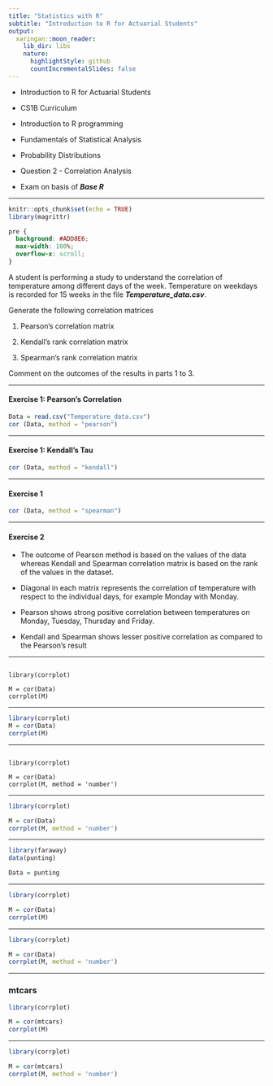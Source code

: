 ```yaml
---
title: "Statistics with R"
subtitle: "Introduction to R for Actuarial Students"
output:
  xaringan::moon_reader:
    lib_dir: libs
    nature:
      highlightStyle: github
      countIncrementalSlides: false
---
```


* Introduction to R for Actuarial Students

* CS1B Curriculum

* Introduction to R programming
* Fundamentals of Statistical Analysis
* Probability Distributions

* Question 2 - Correlation Analysis
* Exam on basis of ***Base R***

---


```r
knitr::opts_chunk$set(echo = TRUE)
library(magrittr)
```

```css
pre {
  background: #ADD8E6;
  max-width: 100%;
  overflow-x: scroll;
}
```


A student is performing a study to understand the correlation of temperature among 
different days of the week. 
Temperature on weekdays is recorded for 15 weeks in the file ***Temperature_data.csv***.

Generate the following correlation matrices

1. Pearson’s correlation matrix 

2. Kendall’s rank correlation matrix

3. Spearman’s rank correlation matrix

Comment on the outcomes of the results in parts 1 to 3.


---

#### Exercise 1: Pearson's Correlation

```r
Data = read.csv("Temperature_data.csv")
cor (Data, method = "pearson")
```

---

#### Exercise 1: Kendall's Tau

```r
cor (Data, method = "kendall")
```

---

#### Exercise 1

```r
cor (Data, method = "spearman")
```

---

#### Exercise 2

* The outcome of Pearson method is based on the values of the data whereas Kendall and 
Spearman correlation matrix is based on the rank of the values in the dataset.

* Diagonal in each matrix represents the correlation of temperature with respect to the individual 
days, for example Monday with Monday.

* Pearson shows strong positive correlation between temperatures on Monday, Tuesday, 
Thursday and Friday.

* Kendall and Spearman shows lesser positive correlation as compared to the Pearson’s result 

---

<pre><code>
library(corrplot)

M = cor(Data)
corrplot(M) 
</code></pre>

---

```r
library(corrplot)
M = cor(Data)
corrplot(M) 
```

---

<pre><code>
library(corrplot)

M = cor(Data)
corrplot(M, method = 'number') 
</code></pre>

---


```r
library(corrplot)

M = cor(Data)
corrplot(M, method = 'number') 
```


---

```r
library(faraway)
data(punting)

Data = punting 
```


---


```r
library(corrplot)

M = cor(Data)
corrplot(M) 
```
---


```r
library(corrplot)

M = cor(Data)
corrplot(M, method = 'number') 
```


---

### mtcars


```r
library(corrplot)

M = cor(mtcars)
corrplot(M) 
```
---


```r
library(corrplot)

M = cor(mtcars)
corrplot(M, method = 'number') 
```

